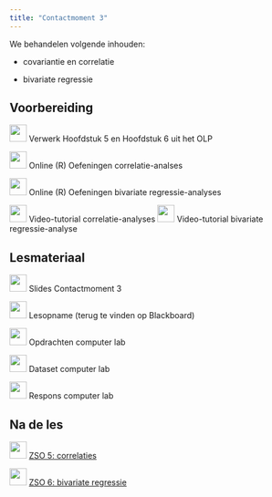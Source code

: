 ```yaml
---
title: "Contactmoment 3"
---
```


We behandelen volgende inhouden:

-   covariantie en correlatie

-   bivariate regressie

## Voorbereiding

![](/images/icons/book.png){width="30"} Verwerk Hoofdstuk 5 en Hoofdstuk 6 uit het OLP

![](/images/icons/singletutorial.png){width="30"} Online (R) Oefeningen correlatie-analses

![](/images/icons/singletutorial.png){width="30"} Online (R) Oefeningen bivariate regressie-analyses

![](/images/icons/zz_video_camera.png){width="30"} Video-tutorial correlatie-analyses
![](/images/icons/zz_video_camera.png){width="30"} Video-tutorial bivariate regressie-analyse

## Lesmateriaal

![](/images/icons/zz_slides.png){width="30"} Slides Contactmoment 3

![](/images/icons/zz_video_camera.png){width="30"} Lesopname (terug te vinden op Blackboard)

![](/images/icons/guided-practice.png){width="30"} Opdrachten computer lab

![](/images/icons/data.png){width="30"} Dataset computer lab

![](/images/icons/worked-example.png){width="30"} Respons computer lab

## Na de les

![](/images/icons/singlelab.png){width="30"} [ZSO 5: correlaties](/ZSO/ZSO5.qmd)

![](/images/icons/singlelab.png){width="30"} [ZSO 6: bivariate regressie](/ZSO/ZSO6.qmd)